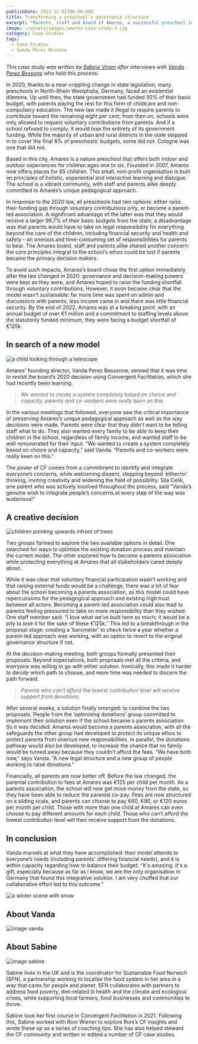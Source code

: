 ```yaml
---
publishDate: 2023-12-01T00:00:00Z
title: Transforming a preschool’s governance structure
excerpt: "Parents, staff and board of Amares, a successful preschool in Cologne, Germany, changed the organisation’s legal structures, while maintaining the integrity of its values and pedagogical approach, involving parents as much as they wish and as little as is necessary, reducing costs for all families and making it more accessible for families on lower income."
image: ~/assets/images/amares-case-study-3.jpg
category: Case Studies
tags:
  - Case Studies
  - Vanda Perez Bessone
---
```



*This case study was written by [Sabine Virani](#about-sabine) after interviews with [Vanda Perez Bessone](#about-vanda) who held this process.*

In 2020, thanks to a near-crippling change in state legislation, many preschools in North-Rhein Westphalia, Germany, faced an existential dilemma. Up until then, the state government had funded 92% of their basic budget, with parents paying the rest for this form of childcare and non-compulsory education. The new law made it illegal to require parents to contribute toward the remaining eight per cent; from then on, schools were only allowed to request voluntary contributions from parents. And if a school refused to comply, it would lose the entirety of its government funding. While the majority of urban and rural districts in the state stepped in to cover the final 8% of preschools’ budgets, some did not. Cologne was one that did not. 

Based in this city, Amares is a nature preschool that offers both indoor and outdoor experiences for children ages one to six. Founded in 2007, Amares now offers places for 85 children. This small, non-profit organisation is built on principles of holistic, experiential and interactive learning and dialogue. The school is a vibrant community, with staff and parents alike deeply committed to Amares’s unique pedagogical approach. 

In response to the 2020 law, all preschools had two options: either raise their funding gap through voluntary contributions only, or become a parent-led association. A significant advantage of the latter was that they would receive a larger 96.7% of their basic budgets from the state; a disadvantage was that parents would have to take on legal responsibility for everything beyond the care of the children, including financial security and health and safety – an onerous and time-consuming set of responsibilities for parents to bear. The Amares board, staff and parents alike shared another concern: the core principles integral to the school’s ethos could be lost if parents became the primary decision makers.

To avoid such impacts, Amares’s board chose the first option immediately after the law changed in 2020: governance and decision-making powers were kept as they were, and Amares hoped to raise the funding shortfall through voluntary contributions. However, it soon became clear that the model wasn’t sustainable: far more time was spent on admin and discussions with parents, less income came in and there was little financial security. By the end of 2022, Amares was at a breaking point: with an annual budget of over €1 million and a commitment to staffing levels above the statutorily funded minimum, they were facing a budget shortfall of €125k.


## In search of a new model

![a child looking through a telescope](~/assets/images/amares-searching.webp)

Amares’ founding director, Vanda Perez Bessonne, sensed that it was time to revisit the board’s 2020 decision using Convergent Facilitation, which she had recently been learning.


> *We wanted to create a system completely based on choice and capacity, parents and co-workers were really keen on this.*

In the various meetings that followed, everyone saw the critical importance of preserving Amares’s unique pedagogical approach as well as the way decisions were made. Parents were clear that they didn’t want to be telling staff what to do. They also wanted every family to be able to keep their children in the school, regardless of family income, and wanted staff to be well remunerated for their input. “We wanted to create a system completely based on choice and capacity,” said Vanda. “Parents and co-workers were really keen on this.”

The power of CF comes from a commitment to identify and integrate everyone’s concerns, while welcoming dissent, stepping beyond ‘either/or’ thinking, inviting creativity and widening the field of possibility. Sila Celik, one parent who was actively involved throughout the process, said “Vanda’s genuine wish to integrate people’s concerns at every step of the way was audacious!” 



## A creative decision

![children pointing upwards infront of trees](~/assets/images/amares-woods.webp)

Two groups formed to explore the two available options in detail. One searched for ways to optimise the existing donation process and maintain the current model. The other explored how to become a parents association while protecting everything at Amares that all stakeholders cared deeply about. 

While it was clear that voluntary financial participation wasn’t working and that raising external funds would be a challenge, there was a lot of fear about the school becoming a parents association, as this model could have repercussions for the pedagogical approach and existing high trust between all actors. Becoming a parent-led association could also lead to parents feeling pressured to take on more responsibility than they wished. One staff member said: “I love what we’ve built here so much; it would be a pity to lose it for the sake of these €125k.” This led to a breakthrough in the proposal stage: creating a ‘barometer’ to check twice a year whether a parent-led approach was working, with an option to revert to the original governance structure if not.

At the decision-making meeting, both groups formally presented their proposals. Beyond expectations, both proposals met all the criteria, and everyone was willing to go with either solution. Ironically, this made it harder to decide which path to choose, and more time was needed to discern the path forward.

> *Parents who can’t afford the lowest contribution level will receive support from donations.*

After several weeks, a solution finally emerged: to combine the two proposals. People from the ‘optimising donations’ group committed to implement their solution even if the school became a parents association. So it was decided: Amares would become a parents association, with all the safeguards the other group had developed to protect its unique ethos to protect parents from onerous new responsibilities. In parallel, the donations pathway would also be developed, to increase the chance that no family would be turned away because they couldn’t afford the fees. “We have both now,” says Vanda. “A new legal structure and a new group of people working to raise donations.” 


Financially, all parents are now better off. Before the law changed, the parental contribution to fees at Amares was €125 per child per month. As a parents association, the school will now get more money from the state, so they have been able to reduce the parental co-pay. Fees are now structured on a sliding scale, and parents can choose to pay €60, €90, or €120 euros per month per child. Those with more than one child at Amares can even choose to pay different amounts for each child. Those who can’t afford the lowest contribution level will then receive support from the donations.

 
## In conclusion

Vanda marvels at what they have accomplished: their model attends to everyone’s needs (including parents’ differing financial needs), and it is within capacity regarding how to balance their budget. “It's amazing. It's a gift, especially because as far as I know, we are the only organisation in Germany that found this integrative solution. I am very chuffed that our collaborative effort led to this outcome.”

![a winter scene with snow](~/assets/images/amares-winter-circle.webp)

## About Vanda 

![image vanda](~/assets/images/vanda-small.jpg)



## About Sabine
![image sabine](~/assets/images/sabine.png)

Sabine lives in the UK and is the coordinator for Sustainable Food Norwich (SFN), a partnership working to localise the food system in her area in a way that cares for people and planet. SFN collaborates with partners to address food poverty, diet-related ill health and the climate and ecological crises, while supporting local farmers, food businesses and communities to thrive.

Sabine took her first course in Convergent Facilitation in 2021. Following this, Sabine worked with Roni Wiener to explore Roni’s CF insights and wrote these up as a series of coaching tips. She has also helped steward the CF community and written or edited a number of CF case studies.
